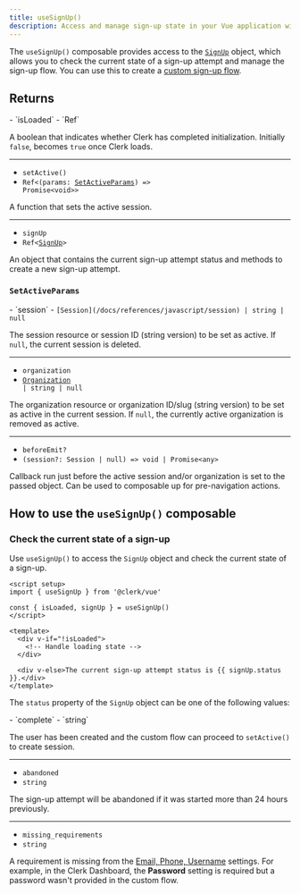 ```yaml
---
title: useSignUp()
description: Access and manage sign-up state in your Vue application with Clerk's useSignUp() composable.
---
```


The `useSignUp()` composable provides access to the [`SignUp`](/docs/references/javascript/sign-up/sign-up) object, which allows you to check the current state of a sign-up attempt and manage the sign-up flow. You can use this to create a [custom sign-up flow](/docs/custom-flows/overview#sign-up-flow).

## Returns

<Properties>
  - `isLoaded`
  - `Ref<boolean>`

  A boolean that indicates whether Clerk has completed initialization. Initially `false`, becomes `true` once Clerk loads.

  ---

  - `setActive()`
  - <code>Ref\<(params: [SetActiveParams](#set-active-params)) => Promise\<void>></code>

  A function that sets the active session.

  ---

  - `signUp`
  - <code>Ref\<[SignUp](/docs/references/javascript/sign-up/sign-up)></code>

  An object that contains the current sign-up attempt status and methods to create a new sign-up attempt.
</Properties>

### `SetActiveParams`

<Properties>
  - `session`
  - <code>[Session](/docs/references/javascript/session) | string | null</code>

  The session resource or session ID (string version) to be set as active. If `null`, the current session is deleted.

  ---

  - `organization`
  - <code>[Organization](/docs/references/javascript/organization/organization) | string | null</code>

  The organization resource or organization ID/slug (string version) to be set as active in the current session. If `null`, the currently active organization is removed as active.

  ---

  - `beforeEmit?`
  - `(session?: Session | null) => void | Promise<any>`

  Callback run just before the active session and/or organization is set to the passed object. Can be used to composable up for pre-navigation actions.
</Properties>

## How to use the `useSignUp()` composable

### Check the current state of a sign-up

Use `useSignUp()` to access the `SignUp` object and check the current state of a sign-up.

```vue {{ filename: 'SignUpStep.vue' }}
<script setup>
import { useSignUp } from '@clerk/vue'

const { isLoaded, signUp } = useSignUp()
</script>

<template>
  <div v-if="!isLoaded">
    <!-- Handle loading state -->
  </div>

  <div v-else>The current sign-up attempt status is {{ signUp.status }}.</div>
</template>
```

The `status` property of the `SignUp` object can be one of the following values:

<Properties>
  - `complete`
  - `string`

  The user has been created and the custom flow can proceed to `setActive()` to create session.

  ---

  - `abandoned`
  - `string`

  The sign-up attempt will be abandoned if it was started more than 24 hours previously.

  ---

  - `missing_requirements`
  - `string`

  A requirement is missing from the [Email, Phone, Username](https://dashboard.clerk.com/last-active?path=user-authentication/email-phone-username) settings. For example, in the Clerk Dashboard, the **Password** setting is required but a password wasn't provided in the custom flow.
</Properties>
